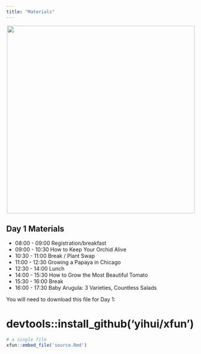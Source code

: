 ```yaml
---
title: "Materials"
---
```


<center>![](https://images.unsplash.com/photo-1516253593875-bd7ba052fbc5?ixlib=rb-1.2.1&ixid=eyJhcHBfaWQiOjEyMDd9&auto=format&fit=crop&w=1950&q=80){width=500px}</center>

## Day 1 Materials

* 08:00 - 09:00 Registration/breakfast
* 09:00 - 10:30 How to Keep Your Orchid Alive
* 10:30 - 11:00 Break / Plant Swap
* 11:00 - 12:30 Growing a Papaya in Chicago
* 12:30 - 14:00 Lunch
* 14:00 - 15:30 How to Grow the Most Beautiful Tomato
* 15:30 - 16:00 Break
* 16:00 - 17:30 Baby Arugula: 3 Varieties, Countless Salads


You will need to download this file for Day 1:

# devtools::install_github('yihui/xfun')
```r


# a single file
xfun::embed_file('source.Rmd')

```

